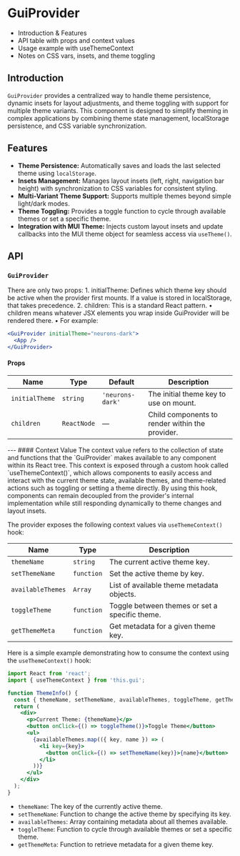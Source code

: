 # GuiProvider

- Introduction & Features
- API table with props and context values
- Usage example with useThemeContext
- Notes on CSS vars, insets, and theme toggling
## Introduction
`GuiProvider` provides a centralized way to handle theme persistence, dynamic insets for layout adjustments, and theme toggling with support for multiple theme variants.
This component is designed to simplify theming in complex applications by combining theme state management, localStorage persistence, and CSS variable synchronization.

## Features
- **Theme Persistence:** Automatically saves and loads the last selected theme using `localStorage`.
- **Insets Management:** Manages layout insets (left, right, navigation bar height) with synchronization to CSS variables for consistent styling.
- **Multi-Variant Theme Support:** Supports multiple themes beyond simple light/dark modes.
- **Theme Toggling:** Provides a toggle function to cycle through available themes or set a specific theme.
- **Integration with MUI Theme:** Injects custom layout insets and update callbacks into the MUI theme object for seamless access via `useTheme()`.

## API
### `GuiProvider`
There are only two props:
	1.	initialTheme: Defines which theme key should be active when the provider first mounts. 
    If a value is stored in localStorage, that takes precedence.
	2.	children: This is a standard React pattern.
	•	children means whatever JSX elements you wrap inside GuiProvider will be rendered there.
	•	For example:
```jsx
<GuiProvider initialTheme="neurons-dark">
  <App />
</GuiProvider>
```

#### Props
<table>
  <thead>
    <tr>
      <th>Name</th>
      <th>Type</th>
      <th>Default</th>
      <th>Description</th>
    </tr>
  </thead>
  <tbody>
    <tr>
      <td><code>initialTheme</code></td>
      <td><code>string</code></td>
      <td><code>'neurons-dark'</code></td>
      <td>The initial theme key to use on mount.</td>
    </tr>
    <tr>
      <td><code>children</code></td>
      <td><code>ReactNode</code></td>
      <td>—</td>
      <td>Child components to render within the provider.</td>
    </tr>
  </tbody>
</table>
---
#### Context Value
The context value refers to the collection of state and functions that the `GuiProvider` makes available to any component within its React tree. 
This context is exposed through a custom hook called `useThemeContext()`, which allows components to easily access and interact with the current theme state, available themes, and theme-related actions such as toggling or setting a theme directly.
 By using this hook, components can remain decoupled from the provider's internal implementation while still responding dynamically to theme changes and layout insets.
<p>The provider exposes the following context values via <code>useThemeContext()</code> hook:</p>

<table>
  <thead>
    <tr>
      <th>Name</th>
      <th>Type</th>
      <th>Description</th>
    </tr>
  </thead>
  <tbody>
    <tr>
      <td><code>themeName</code></td>
      <td><code>string</code></td>
      <td>The current active theme key.</td>
    </tr>
    <tr>
      <td><code>setThemeName</code></td>
      <td><code>function</code></td>
      <td>Set the active theme by key.</td>
    </tr>
    <tr>
      <td><code>availableThemes</code></td>
      <td><code>Array</code></td>
      <td>List of available theme metadata objects.</td>
    </tr>
    <tr>
      <td><code>toggleTheme</code></td>
      <td><code>function</code></td>
      <td>Toggle between themes or set a specific theme.</td>
    </tr>
    <tr>
      <td><code>getThemeMeta</code></td>
      <td><code>function</code></td>
      <td>Get metadata for a given theme key.</td>
    </tr>
  </tbody>
</table>

Here is a simple example demonstrating how to consume the context using the `useThemeContext()` hook:

```jsx
import React from 'react';
import { useThemeContext } from 'this.gui';

function ThemeInfo() {
  const { themeName, setThemeName, availableThemes, toggleTheme, getThemeMeta } = useThemeContext();
  return (
    <div>
      <p>Current Theme: {themeName}</p>
      <button onClick={() => toggleTheme()}>Toggle Theme</button>
      <ul>
        {availableThemes.map(({ key, name }) => (
          <li key={key}>
            <button onClick={() => setThemeName(key)}>{name}</button>
          </li>
        ))}
      </ul>
    </div>
  );
}
```

- `themeName`: The key of the currently active theme.
- `setThemeName`: Function to change the active theme by specifying its key.
- `availableThemes`: Array containing metadata about all themes available.
- `toggleTheme`: Function to cycle through available themes or set a specific theme.
- `getThemeMeta`: Function to retrieve metadata for a given theme key.
